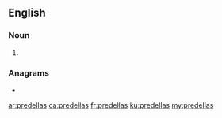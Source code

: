 ==English==

===Noun===
{{head|en|noun plural form}}

# {{plural of|predella|lang=en}}

===Anagrams===
* {{l|en|pedallers}}

[[ar:predellas]]
[[ca:predellas]]
[[fr:predellas]]
[[ku:predellas]]
[[my:predellas]]